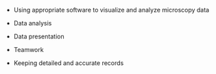 *	Using appropriate software to visualize and analyze microscopy data

*	Data analysis

*	Data presentation

*	Teamwork

*	Keeping detailed and accurate records
